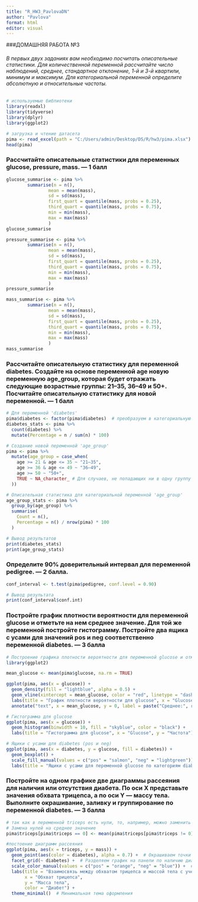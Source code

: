 ```yaml
---
title: "R_HW3_PavlovaDN"
author: "Pavlova"
format: html
editor: visual
---
```


###ДОМАШНЯЯ РАБОТА №3

###### В первых двух заданиях вам необходимо посчитать описательные статистики. Для количественной переменной рассчитайте число наблюдений, среднее, стандартное отклонение, 1-й и 3-й квартили, минимум и максимум. Для категориальной переменной определите абсолютную и относительные частоты.
```r
# используемые библиотеки
library(readxl)
library(tidyverse)
library(dplyr)
library(ggplot2)
```

```r
# загрузка и чтение датасета
pima <- read_excel(path = "C:/Users/admin/Desktop/DS/R/hw3/pima.xlsx")
head(pima)
```
### Рассчитайте описательные статистики для переменных glucose, pressure, mass. — 1 балл

```r
glucose_summarise <- pima %>%
        summarise(n = n(),
                mean = mean(mass),
                sd = sd(mass),
                first_quart = quantile(mass, probs = 0.25),
                third_quart = quantile(mass, probs = 0.75),
                min = min(mass),
                max = max(mass)
                )
glucose_summarise
```
```r
pressure_summarise <- pima %>%
        summarise(n = n(),
                mean = mean(mass),
                sd = sd(mass),
                first_quart = quantile(mass, probs = 0.25),
                third_quart = quantile(mass, probs = 0.75),
                min = min(mass),
                max = max(mass)
                )
pressure_summarise
```
```r
mass_summarise <- pima %>%
        summarise(n = n(),
                mean = mean(mass),
                sd = sd(mass),
                first_quart = quantile(mass, probs = 0.25),
                third_quart = quantile(mass, probs = 0.75),
                min = min(mass),
                max = max(mass)
                )
mass_summarise
```
### Рассчитайте описательную статистику для переменной diabetes. Создайте на основе переменной age новую переменную age_group, которая будет отражать следующие возрастные группы: 21–35, 36–49 и 50+. Посчитайте описательную статистику для новой переменной. — 1 балл

```r
# Для переменной 'diabetes'
pima$diabetes <- factor(pima$diabetes)  # преобразуем в категориальную переменную
diabetes_stats <- pima %>%
  count(diabetes) %>%
  mutate(Percentage = n / sum(n) * 100)

# Создание новой переменной 'age_group'
pima <- pima %>%
  mutate(age_group = case_when(
    age >= 21 & age <= 35 ~ "21–35",
    age >= 36 & age <= 49 ~ "36–49",
    age >= 50 ~ "50+",
    TRUE ~ NA_character_ # Для случаев, не попадающих ни в одну группу
  ))

# Описательная статистика для категориальной переменной 'age_group'
age_group_stats <- pima %>%
  group_by(age_group) %>%
  summarise(
    Count = n(),
    Percentage = n() / nrow(pima) * 100
  )

# Вывод результатов
print(diabetes_stats)
print(age_group_stats)

```

### Определите 90% доверительный интервал для переменной pedigree. — 2 балла.
```r
conf_interval <- t.test(pima$pedigree, conf.level = 0.90)

# Вывод результата
print(conf_interval$conf.int)
```
### Постройте график плотности вероятности для переменной glucose и отметьте на нем среднее значение. Для той же переменной постройте гистограмму. Постройте два ящика с усами для значений pos и neg соответственно переменной diabetes. — 3 балла
```r
# Построение графика плотности вероятности для переменной glucose и отметка на нем среднего значения.
library(ggplot2)

mean_glucose <- mean(pima$glucose, na.rm = TRUE)

ggplot(pima, aes(x = glucose)) +
  geom_density(fill = "lightblue", alpha = 0.5) +
  geom_vline(xintercept = mean_glucose, color = "red", linetype = "dashed", size = 1) +
  labs(title = "График плотности вероятности для glucose", x = "Glucose", y = "Плотность") +
  annotate("text", x = mean_glucose, y = 0, label = paste("Среднее:", round(mean_glucose, 2)), hjust = 1, color = "red")

```
```r
# Гистограмма для glucose
ggplot(pima, aes(x = glucose)) +
  geom_histogram(binwidth = 10, fill = "skyblue", color = "black") +
  labs(title = "Гистограмма для glucose", x = "Glucose", y = "Частота")

```

```r
# Ящики с усами для diabetes (pos и neg)
ggplot(pima, aes(x = diabetes, y = glucose, fill = diabetes)) +
  geom_boxplot() +
  scale_fill_manual(values = c("pos" = "salmon", "neg" = "lightgreen")) +
  labs(title = "Ящики с усами для переменной glucose по категориям diabetes", x = "Diabetes", y = "Glucose")

```
### Постройте на одном графике две диаграммы рассеяния для наличия или отсутствия диабета. По оси X представьте значения обхвата трицепса, а по оси Y — массу тела. Выполните окрашивание, заливку и группирование по переменной diabetes. — 3 балла
```r
# так как в переменной triceps есть нули, то, например, можно заменить их средним значением
# Замена нулей на среднее значение
pima$triceps[pima$triceps == 0] <- mean(pima$triceps[pima$triceps != 0])

```

```r
#постоение диаграмм рассеяния
ggplot(pima, aes(x = triceps, y = mass)) +
  geom_point(aes(color = diabetes), alpha = 0.7) +  # Окрашиваем точки в зависимости от наличия диабета
  facet_grid(~ diabetes) +  # Разделяем график на панели по наличию диабета
  scale_color_manual(values = c("pos" = "orange", "neg" = "blue")) +  # Настраиваем цвета
  labs(title = "Взаимосвязь между обхватом трицепса и массой тела с учетом диабета",
       x = "Обхват трицепса",
       y = "Масса тела",
       color = "Диабет") +
  theme_minimal()  # Минимальная тема оформления

```








































